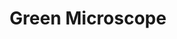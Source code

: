 ---
title: "Green Microscope"
meta_title: "Green Microscope craft"
description: "Craft de Green Microscope"
rank: "a"
draft: false
name: "Green Microscope"
recipe_img: "https://wiki.pokexgames.com/images/9/9c/Green_Microscope.png"
level: 84
craft_time: 172800
result: 1
value_npc: 1
ingredients:
  - name: "Tech Ball"
    quantity: 1
    item_img: "https://wiki.pokexgames.com/images/f/f4/Tech_Ball.png"
    value_npc: 1
  - name: "Green Dye"
    quantity: 3
    item_img: "https://wiki.pokexgames.com/images/b/be/Green_Dye.png"
    value_npc: 1
  - name: "Palm Leaves"
    quantity: 8
    item_img: "https://wiki.pokexgames.com/images/6/66/Palm_Leaves.png"
    value_npc: 1
  - name: "Sharp Leaves"
    quantity: 30
    item_img: "https://wiki.pokexgames.com/images/9/9e/Sharp_Leaves.png"
    value_npc: 1
  - name: "Platinum Bar"
    quantity: 1
    item_img: "https://wiki.pokexgames.com/images/d/d2/Platinum_Bar.png"
    value_npc: 1
  - name: "Platinum Ore"
    quantity: 20
    item_img: "https://wiki.pokexgames.com/images/b/b0/Platinum_Ore.png"
    value_npc: 1
---